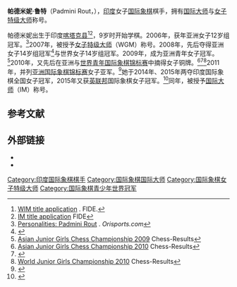{{Infobox chess player
|name = 帕德米妮·鲁特
|image= Rout Padmini 2009.jpg
|caption    = 摄于2009年
|country    = {{IND}}
|birth_date = {{Birth date and age|1994|1|5}}
|birth_place = 印度[[喀塔克县|喀塔克县]]
|death_date  = 
|death_place = 
|title      = [[国际大师|国际大师]]（2015年）<br>[[女子特级大师|女子特级大师]]（2007年）
|worldchampion = 
|womensworldchampion = 
|rating     = 
|peakrating = 2454 <small>（2015年3月）</small>
|FideID = 5029295
}}
'''帕德米妮·鲁特'''（Padmini Rout，{{bd|1994年|1月5日}}），[[印度|印度]]女子[[国际象棋|国际象棋]]棋手，拥有[[国际大师|国际大师]]与[[女子特级大师|女子特级大师]]称号。

帕德米妮出生于印度[[喀塔克县|喀塔克县]]<ref>[https://ratings.fide.com/title_applications.phtml?details=1&id=5029295&title=WIM&pb=17 WIM title application] {{Wayback|url=https://ratings.fide.com/title_applications.phtml?details=1&id=5029295&title=WIM&pb=17 |date=20160325042702 }}. FIDE.</ref><ref>[https://ratings.fide.com/crt/main221033.pdf IM title application] {{Wayback|url=https://ratings.fide.com/crt/main221033.pdf |date=20191101104118 }} FIDE</ref>，9岁时开始学棋。2006年，获年亚洲女子12岁组冠军。<ref name=orisports>[http://orisports.com/PersonDetails.aspx?pId=Mw== Personalities: Padmini Rout] {{Wayback|url=http://orisports.com/PersonDetails.aspx?pId=Mw== |date=20210119054142 }}. ''Orisports.com''</ref>2007年，被授予[[女子特级大师|女子特级大师]]（WGM）称号。2008年，先后夺得亚洲女子14岁组冠军<ref>{{cite web|last=Akbarinia|first=Arash|title=Asian Youth Championship in Teheran|url=http://en.chessbase.com/post/asian-youth-championship-in-teheran/368|publisher=ChessBase|accessdate=22 February 2016|date=2008-07-24|archive-date=2020-10-18|archive-url=https://web.archive.org/web/20201018190712/https://en.chessbase.com/post/asian-youth-championship-in-teheran/368|dead-url=no}}</ref>与世界女子14岁组冠军。2009年，成为亚洲青年女子冠军。<ref>[http://www.chess-results.com/tnr23503.aspx?lan=1&art=1&rd=9&wi=821 Asian Junior Girls Chess Championship 2009] {{Wayback|url=http://www.chess-results.com/tnr23503.aspx?lan=1&art=1&rd=9&wi=821 |date=20180504090149 }} Chess-Results</ref>2010年，又先后在亚洲与[[世界青年国际象棋锦标赛|世界青年国际象棋锦标赛]]中摘得女子铜牌。<ref>[http://www.chess-results.com/tnr35148.aspx?lan=1&art=1&rd=9&wi=821 Asian Junior Girls Chess Championship 2010] {{Wayback|url=http://www.chess-results.com/tnr35148.aspx?lan=1&art=1&rd=9&wi=821 |date=20180504090636 }} Chess-Results</ref><ref>{{Cite web |url=http://articles.timesofindia.indiatimes.com/2010-08-17/chess/28279616_1_chotowa-anna-muzychuk-world-junior-chess-championship |title=存档副本 |access-date=2016-11-19 |archive-date=2012-11-04 |archive-url=https://web.archive.org/web/20121104120000/http://articles.timesofindia.indiatimes.com/2010-08-17/chess/28279616_1_chotowa-anna-muzychuk-world-junior-chess-championship |dead-url=yes }}</ref><ref>[http://www.chess-results.com/tnr37179.aspx?lan=1&art=1&wi=821 World Junior Girls Championship 2010] {{Wayback|url=http://www.chess-results.com/tnr37179.aspx?lan=1&art=1&wi=821 |date=20180504090634 }} Chess-Results</ref>2011年，并列[[亚洲国际象棋锦标赛|亚洲国际象棋锦标赛]]女子亚军。<ref>{{Cite web |url=http://www.chess-results.com/tnr49119.aspx?art=1&rd=9&lan=1&wi=1000 |title=存档副本 |accessdate=2016-11-19 |archive-date=2017-03-13 |archive-url=https://web.archive.org/web/20170313113755/http://www.chess-results.com/tnr49119.aspx?art=1&rd=9&lan=1&wi=1000 |dead-url=no }}</ref>她于2014年、2015年两夺印度国际象棋全国女子冠军，2015年又获[[英联邦|英联邦]]国际象棋女子冠军。<ref>{{cite web|title=Abhijeet Gupta wins Commonwealth Chess Championship|url=http://ww2.delhichess.com/2015/06/30/439/|publisher=Delhi Chess Association|accessdate=22 February 2016|date=2015-06-30|deadurl=yes|archiveurl=https://web.archive.org/web/20160304034952/http://ww2.delhichess.com/2015/06/30/439/|archivedate=2016年3月4日}}</ref>同年，被授予[[国际大师|国际大师]]（IM）称号。

== 参考文献 ==
{{reflist}}

== 外部链接 ==
*{{chessgames player|113330}}
*{{fide|5029295}}

[[Category:印度国际象棋棋手|Category:印度国际象棋棋手]]
[[Category:国际象棋国际大师|Category:国际象棋国际大师]]
[[Category:国际象棋女子特级大师|Category:国际象棋女子特级大师]]
[[Category:国际象棋青少年世界冠军|Category:国际象棋青少年世界冠军]]